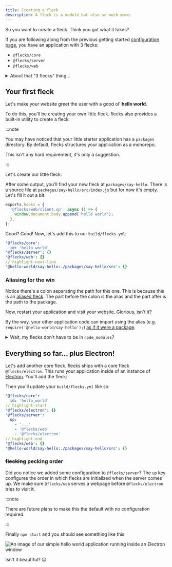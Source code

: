 ```yaml
---
title: Creating a fleck
description: A fleck is a module but also so much more.
---
```



So you want to create a fleck. Think you got what it takes?

If you are following along from the previous getting started
[configuration page](./configuration), you have an application with 3 flecks:

- `@flecks/core`
- `@flecks/server`
- `@flecks/web`

<details>
  <summary>About that "3 flecks" thing...</summary>

  Actually, your application has 6 flecks at this point:

  - `@flecks/core`
  - `@flecks/core/server`
  - `@flecks/server`
  - `@flecks/server/server`
  - `@flecks/web`
  - `@flecks/web/server`

  flecks will load the `[...]/server` fleck under any fleck that is loaded on the server. This is
  also the case when using `@flecks/web` which will automatically load `[...]/client` flecks
  which are only loaded in the browser. We'll be exploring this specifically in the next section.
  If you're intersted in diving deeper, see [the platforms concept page](#todo).

  Some frameworks make it a little cheesier to work with isomorphic code, but the flecks
  philosophy is that visibility is believability: you'll have to be explicit about which code
  runs where.
</details>

## Your first fleck

Let's make your website greet the user with a good ol' **hello world**.

To do this, you'll be creating your own little fleck. flecks also provides a built-in utility to
create a fleck.

:::note

You may have noticed that your little starter application has a `packages` directory. By default,
flecks structures your application as a monorepo.

This isn't any hard requirement, it's only a suggestion.

:::

Let's create our little fleck:

<Create type="fleck" pkg="say-hello" />

After some output, you'll find your new fleck at `packages/say-hello`. There is a source file at
`packages/say-hello/src/index.js` but for now it's empty. Let's fill it out a bit:

```javascript
exports.hooks = {
  '@flecks/web/client.up': async () => {
    window.document.body.append('hello world');
  },
};
```

Good? Good! Now, let's add this to our `build/flecks.yml`:

```yml
'@flecks/core':
  id: 'hello_world'
'@flecks/server': {}
'@flecks/web': {}
// highlight-next-line
'@hello-world/say-hello:./packages/say-hello/src': {}
```

### Aliasing for the win

Notice there's a colon separating the path for this one. This is because this is an
[aliased fleck](#todo). The part before the colon is the alias and the part after is the
path to the package.

Now, restart your application and visit your website. Glorious, isn't it?

By the way, your other application code can import using the alias (e.g.
`require('@hello-world/say-hello');`)
[as if it were a package](https://webpack.js.org/configuration/resolve/#resolvealias).

<details>
  <summary>Wait, my flecks don't have to be in <code>node_modules</code>?</summary>

  Nope! When you're developing applications, it can be real nice to
  just pull in local source "packages". If you're wondering how this works, see
  [the alias concept page](#todo).

  You probably shouldn't do things like name an alias the same thing as a package that actually
  exists in your `node_modules` directory. This is mitigated if you use the default monorepo
  structure (unless your application name is identical to a monorepo organization that already
  exists on `npm`: don't do that).

  If you'd like to help define what happens in these edge cases you could
  always [submit a pull request](https://github.com/cha0s/flecks/compare). :smile:

  That being said, sharing your packages on npm is a cool thing to do, so be rad and share your
  awesome flecks with the rest of us!
</details>

## Everything so far... plus Electron!

Let's add another core fleck. flecks ships with a core fleck `@flecks/electron`. This runs your
application inside of an instance of [Electron](https://www.electronjs.org/). You'll add the fleck:

<InstallPackage pkg="@flecks/electron" />

Then you'll update your `build/flecks.yml` like so:

```yml
'@flecks/core':
  id: 'hello_world'
// highlight-start
'@flecks/electron': {}
'@flecks/server':
  up:
    - '...'
    - '@flecks/web'
    - '@flecks/electron'
// highlight-end
'@flecks/web': {}
'@hello-world/say-hello:./packages/say-hello/src': {}
```

### ~~flecking~~ pecking order

Did you notice we added some configuration to `@flecks/server`? The `up` key configures the order in
which flecks are initialized when the server comes up. We make sure `@flecks/web` serves a webpage
before `@flecks/electron` tries to visit it.

:::note

There are future plans to make this the default with no configuration required.

:::

Finally `npm start` and you should see something like this:

![An image of our simple hello world application running inside an Electron window](./flecks-electron.png)

Isn't it beautiful? :relieved:
